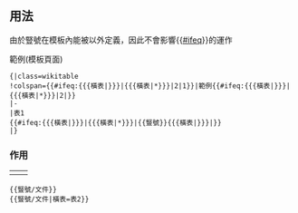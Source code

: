 ==用法==
由於豎號在模板內能被以外定義，因此不會影響{{[[mw:Help:Extension:ParserFunctions|#ifeq]]}}的運作
;範例(模板頁面)
<pre>{|class=wikitable
!colspan={{#ifeq:{{{橫表|}}}|{{{橫表|*}}}|2|1}}|範例{{#ifeq:{{{橫表|}}}|{{{橫表|*}}}|2|}}
|-
|表1
{{#ifeq:{{{橫表|}}}|{{{橫表|*}}}|{{豎號}}{{{橫表|}}}|}}
|}</pre>
===作用===
{|class=wikitable
|{{豎號/文件}}
|{{豎號/文件|橫表=表2}}
|}<pre>{{豎號/文件}}
{{豎號/文件|橫表=表2}}</pre>